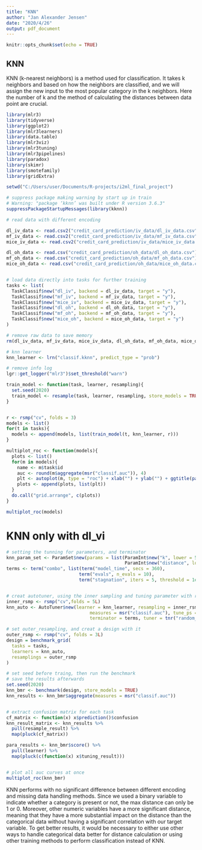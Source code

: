 ```yaml
---
title: "KNN"
author: "Jan Alexander Jensen"
date: "2020/4/26"
output: pdf_document
---
```


```r
knitr::opts_chunk$set(echo = TRUE)
```

## KNN

KNN (k-nearest neighbors) is a method used for classification. It takes k neighbors and based on how the neighbors are classified, and we will assign the new input to the most popular category in the k neighbors. Here the number of k and the method of calculating the distances between data point are crucial.

```r

library(mlr3)
library(tidyverse)
library(ggplot2)
library(mlr3learners)
library(data.table)
library(mlr3viz)
library(mlr3tuning)
library(mlr3pipelines)
library(paradox)
library(skimr)
library(smotefamily)
library(gridExtra)

setwd("C:/Users/user/Documents/R-projects/i2ml_final_project")

# suppress package making warning by start up in train 
# Warning: "package ‘kknn’ was built under R version 3.6.3"
suppressPackageStartupMessages(library(kknn))

# read data with different encoding

dl_iv_data <- read.csv2("credit_card_prediction/iv_data/dl_iv_data.csv") %>% mutate(y = as.factor(y))
mf_iv_data <- read.csv2("credit_card_prediction/iv_data/mf_iv_data.csv") %>% mutate(y = as.factor(y))
mice_iv_data <- read.csv2("credit_card_prediction/iv_data/mice_iv_data.csv") %>% mutate(y = as.factor(y))

dl_oh_data <- read.csv("credit_card_prediction/oh_data/dl_oh_data.csv") %>% mutate(y = as.factor(y))
mf_oh_data <- read.csv("credit_card_prediction/oh_data/mf_oh_data.csv") %>% mutate(y = as.factor(y))
mice_oh_data <- read.csv("credit_card_prediction/oh_data/mice_oh_data.csv") %>% mutate(y = as.factor(y))


# load data directly into tasks for further training
tasks <- list(
  TaskClassif$new("dl_iv", backend = dl_iv_data, target = "y"),
  TaskClassif$new("mf_iv", backend = mf_iv_data, target = "y"),
  TaskClassif$new("mice_iv", backend = mice_iv_data, target = "y"),
  TaskClassif$new("dl_oh", backend = dl_oh_data, target = "y"),
  TaskClassif$new("mf_oh", backend = mf_oh_data, target = "y"),
  TaskClassif$new("mice_oh", backend = mice_oh_data, target = "y")
)

# remove raw data to save memory
rm(dl_iv_data, mf_iv_data, mice_iv_data, dl_oh_data, mf_oh_data, mice_oh_data)

# knn learner
knn_learner <- lrn("classif.kknn", predict_type = "prob")

# remove info log
lgr::get_logger("mlr3")$set_threshold("warn")

train_model <- function(task, learner, resampling){
  set.seed(2020)
  train_model <- resample(task, learner, resampling, store_models = TRUE)
}


r <- rsmp("cv", folds = 3)
models <- list()
for(t in tasks){
  models <- append(models, list(train_model(t, knn_learner, r)))
}

multiplot_roc <- function(models){
  plots <- list()
  for(m in models){
    name <- m$task$id
    auc <- round(m$aggregate(msr("classif.auc")), 4)
    plt <- autoplot(m, type = "roc") + xlab("") + ylab("") + ggtitle(paste(name, ":", auc))
    plots <- append(plots, list(plt))
  }
  do.call("grid.arrange", c(plots))  
}

multiplot_roc(models)

```

# KNN only with dl_vi

``` r
# setting the tunning for parameters, and terminator
knn_param_set <- ParamSet$new(params = list(ParamInt$new("k", lower = 5, upper = 40),
                                            ParamInt$new("distance", lower = 1, upper = 2)))
terms <- term("combo", list(term("model_time", secs = 360),
                           term("evals", n_evals = 10),
                           term("stagnation", iters = 5, threshold = 1e-4)))


# creat autotuner, using the inner sampling and tuning parameter with random search
inner_rsmp <- rsmp("cv",folds = 5L)
knn_auto <- AutoTuner$new(learner = knn_learner, resampling = inner_rsmp, 
                               measures = msr("classif.auc"), tune_ps = knn_param_set,
                               terminator = terms, tuner = tnr("random_search"))

# set outer_resampling, and creat a design with it
outer_rsmp <- rsmp("cv", folds = 3L)
design = benchmark_grid(
  tasks = tasks,
  learners = knn_auto,
  resamplings = outer_rsmp
)

# set seed before traing, then run the benchmark
# save the results afterwards
set.seed(2020)
knn_bmr <- benchmark(design, store_models = TRUE)
knn_results <- knn_bmr$aggregate(measures = msr("classif.auc"))


# extract confusion matrix for each task
cf_matrix <- function(x) x$prediction()$confusion
knn_result_matrix <- knn_results %>%
  pull(resample_result) %>%
  map(pluck(cf_matrix))

para_results <- knn_bmr$score() %>% 
  pull(learner) %>% 
  map(pluck(c(function(x) x$tuning_result)))


# plot all auc curves at once
multiplot_roc(knn_bmr)

```

KNN performs with no significant difference between different encoding and missing data handling methods. Since we used a binary variable to indicate whether a category is present or not, the max distance can only be 1 or 0. Moreover, other numeric variables have a more significant distance, meaning that they have a more substantial impact on the distance than the categorical data without having a significant correlation with our target variable. To get better results, it would be necessary to either use other ways to handle categorical data better for distance calculation or using other training methods to perform classification instead of KNN.
